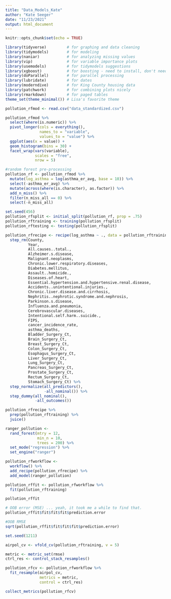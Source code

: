 ```yaml
---
title: "Data_Models_Kate"
author: "Kate Seeger"
date: "11/23/2021"
output: html_document
---
```


```r
knitr::opts_chunk$set(echo = TRUE)
```

```r
library(tidyverse)         # for graphing and data cleaning
library(tidymodels)        # for modeling
library(naniar)            # for analyzing missing values
library(vip)               # for variable importance plots
library(usemodels)         # for tidymodels suggestions
library(xgboost)           # for boosting - need to install, don't need to load
library(doParallel)        # for parallel processing
library(lubridate)         # for dates
library(moderndive)        # for King County housing data
library(patchwork)         # for combining plots nicely
library(rmarkdown)         # for paged tables
theme_set(theme_minimal()) # Lisa's favorite theme
```


```r
pollution_rfmod <- read.csv("data_standardized.csv")
```

```r
pollution_rfmod %>% 
  select(where(is.numeric)) %>% 
  pivot_longer(cols = everything(),
               names_to = "variable", 
               values_to = "value") %>% 
  ggplot(aes(x = value)) +
  geom_histogram(bins = 30) +
  facet_wrap(vars(variable), 
             scales = "free", 
             nrow = 5)

```
```r
#random forest pre-processing 
pollution_rf <- pollution_rfmod %>%
  mutate(log_asthma = log(asthma_er_avg, base = 10)) %>% 
  select(-asthma_er_avg) %>% 
  mutate(across(where(is.character), as.factor)) %>% 
  add_n_miss() %>% 
  filter(n_miss_all == 0) %>% 
  select(-n_miss_all)
```


```r
set.seed(456)
pollution_rfsplit <- initial_split(pollution_rf, prop = .75)
pollution_rftraining <- training(pollution_rfsplit)
pollution_rftesting <- testing(pollution_rfsplit)

```


```r
pollution_rfrecipe <- recipe(log_asthma ~ ., data = pollution_rftraining) %>% 
  step_rm(County,
          Year,
          All.causes..total.,
          Alzheimer.s.disease,
          Malignant.neoplasms,
          Chronic.lower.respiratory.diseases,
          Diabetes.mellitus,
          Assault..homicide.,
          Diseases.of.heart,
          Essential.hypertension.and.hypertensive.renal.disease,
          Accidents..unintentional.injuries.,
          Chronic.liver.disease.and.cirrhosis,
          Nephritis..nephrotic.syndrome.and.nephrosis,
          Parkinson.s.disease,
          Influenza.and.pneumonia,
          Cerebrovascular.diseases,
          Intentional.self.harm..suicide.,
          FIPS,
          cancer_incidence_rate,
          asthma_deaths,
          Bladder_Surgery_Ct,
          Brain_Surgery_Ct,
          Breast_Surgery_Ct,
          Colon_Surgery_Ct,
          Esophagus_Surgery_Ct,
          Liver_Surgery_Ct,
          Lung_Surgery_Ct,
          Pancreas_Surgery_Ct,
          Prostate_Surgery_Ct,
          Rectum_Surgery_Ct,
          Stomach_Surgery_Ct) %>% 
  step_normalize(all_predictors(), 
                 -all_nominal()) %>% 
  step_dummy(all_nominal(), 
             -all_outcomes())
```

```r
pollution_rfrecipe %>% 
  prep(pollution_rftraining) %>%
  juice()
```
```r
ranger_pollution <- 
  rand_forest(mtry = 12, 
              min_n = 10, 
              trees = 200) %>% 
  set_mode("regression") %>% 
  set_engine("ranger")
```

```r
pollution_rfworkflow <- 
  workflow() %>% 
  add_recipe(pollution_rfrecipe) %>% 
  add_model(ranger_pollution) 
```

```r
pollution_rffit <- pollution_rfworkflow %>% 
  fit(pollution_rftraining)

pollution_rffit
```
```r
# OOB error (MSE) ... yeah, it took me a while to find that.
pollution_rffit$fit$fit$fit$prediction.error

#OOB RMSE
sqrt(pollution_rffit$fit$fit$fit$prediction.error)
```

```r
set.seed(1211)

airpol_cv <- vfold_cv(pollution_rftraining, v = 5) 

metric <- metric_set(rmse) 
ctrl_res <- control_stack_resamples() 

pollution_rfcv <- pollution_rfworkflow %>%
  fit_resample(airpol_cv, 
               metrics = metric, 
               control = ctrl_res) 

collect_metrics(pollution_rfcv)


```

